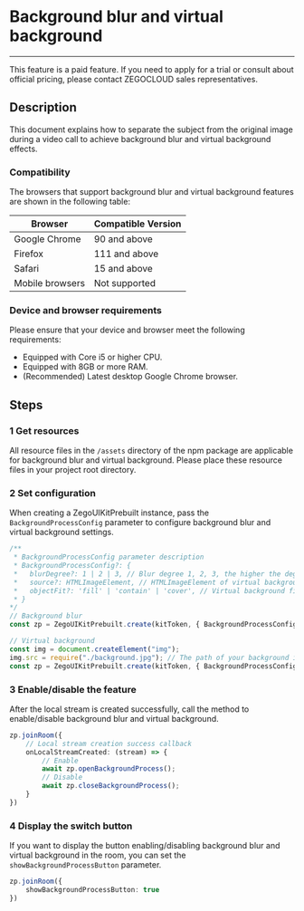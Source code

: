 # Background blur and virtual background
- - -

<Note title="Note">
This feature is a paid feature. If you need to apply for a trial or consult about official pricing, please contact ZEGOCLOUD sales representatives.
</Note>

## Description  

This document explains how to separate the subject from the original image during a video call to achieve background blur and virtual background effects.

### Compatibility

The browsers that support background blur and virtual background features are shown in the following table:

| Browser | Compatible Version |
|  ----  | ----  |
|Google Chrome	| 90 and above|
|Firefox | 111 and above|
|Safari | 15 and above |
|Mobile browsers| Not supported |

### Device and browser requirements

Please ensure that your device and browser meet the following requirements:
- Equipped with Core i5 or higher CPU.
- Equipped with 8GB or more RAM.
- (Recommended) Latest desktop Google Chrome browser.

## Steps

### 1 Get resources

All resource files in the `/assets` directory of the npm package are applicable for background blur and virtual background. Please place these resource files in your project root directory.

### 2 Set configuration

When creating a ZegoUIKitPrebuilt instance, pass the `BackgroundProcessConfig` parameter to configure background blur and virtual background settings.

```ts
/**
 * BackgroundProcessConfig parameter description
 * BackgroundProcessConfig?: {
 *   blurDegree?: 1 | 2 | 3, // Blur degree 1, 2, 3, the higher the degree, the blurrier the background
 *   source?: HTMLImageElement, // HTMLImageElement of virtual background image
 *   objectFit?: 'fill' | 'contain' | 'cover', // Virtual background fill method
 * }
*/
// Background blur
const zp = ZegoUIKitPrebuilt.create(kitToken, { BackgroundProcessConfig: { blurDegree: 1 } });

// Virtual background
const img = document.createElement("img");
img.src = require("./background.jpg"); // The path of your background image placed in the root directory
const zp = ZegoUIKitPrebuilt.create(kitToken, { BackgroundProcessConfig: { source: img, objectFit: "fill" } });
```

### 3 Enable/disable the feature

After the local stream is created successfully, call the method to enable/disable background blur and virtual background.

```ts
zp.joinRoom({
    // Local stream creation success callback
    onLocalStreamCreated: (stream) => {
        // Enable
        await zp.openBackgroundProcess();
        // Disable
        await zp.closeBackgroundProcess();
    }
})
```

### 4 Display the switch button

If you want to display the button enabling/disabling background blur and virtual background in the room, you can set the `showBackgroundProcessButton` parameter.

```ts
zp.joinRoom({
    showBackgroundProcessButton: true
})
```